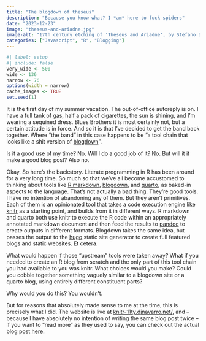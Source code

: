 ```yaml
---
title: "The blogdown of theseus"
description: "Because you know what? I *am* here to fuck spiders"
date: "2023-12-23"
image: "theseus-and-ariadne.jpg"
image-alt: "17th century etching of 'Theseus and Ariadne', by Stefano Della Bella"
categories: ["Javascript", "R", "Blogging"] 
--- 
```


<!--------------- my typical setup ----------------->

```r
#| label: setup
#| include: false
very_wide <- 500
wide <- 136
narrow <- 76
options(width = narrow)
cache_images <- TRUE
set.seed(1)
```

<!--------------- post begins here ----------------->

It is the first day of my summer vacation. The out-of-office autoreply is on. I have a full tank of gas, half a pack of cigarettes, the sun is shining, and I'm wearing a sequined dress. Blues Brothers it is most certainly not, but a certain attitude is in force. And so it is that I've decided to get the band back together. Where "the band" in this case happens to be "a tool chain that looks like a shit version of [blogdown](https://pkgs.rstudio.com/blogdown/)".

Is it a good use of my time? No. Will I do a good job of it? No. But will it it make a good blog post? Also no.

Okay. So here's the backstory. Literate programming in R has been around for a very long time. So much so that we've all become accustomed to thinking about tools like [R markdown](https://rmarkdown.rstudio.com/), [blogdown](https://pkgs.rstudio.com/blogdown/), and [quarto](https://quarto.org/), as baked-in aspects to the language. That's not actually a bad thing. They're good tools. I have no intention of abandoning any of them. But they aren't primitives. Each of them is an opinionated tool that takes a code execution engine like [knitr](https://yihui.org/knitr/) as a starting point, and builds from it in different ways. R markdown and quarto both use knitr to execute the R code within an appropriately annotated markdown document and then feed the results to [pandoc](https://pandoc.org/) to create outputs in different formats. Blogdown takes the same idea, but passes the output to the [hugo](https://gohugo.io/) static site generator to create full featured blogs and static websites. Et cetera. 

What would happen if those "upstream" tools were taken away? What if you needed to create an R blog from scratch and the only part of this tool chain you had available to you was knitr. What choices would you make? Could you cobble together something vaguely similar to a blogdown site or a quarto blog, using entirely different constituent parts? 

Why would you do this? You wouldn't.

But for reasons that absolutely made sense to me at the time, this is precisely what I did. The website is live at [knitr-11ty.djnavarro.net/](https://knitr-11ty.djnavarro.net/), and -- because I have absolutely no intention of writing the same blog post twice -- if you want to "read more" as they used to say, you can check out the actual blog post [here](https://knitr-11ty.djnavarro.net/posts/the-blogdown-of-theseus/).


